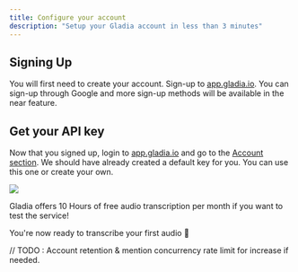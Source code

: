 ```yaml
---
title: Configure your account
description: "Setup your Gladia account in less than 3 minutes"
---
```


## Signing Up

You will first need to create your account. Sign-up to [app.gladia.io](https://app.gladia.io/auth/signup). You can sign-up through Google
and more sign-up methods will be available in the near feature.


## Get your API key

Now that you signed up, login to [app.gladia.io](https://app.gladia.io/account) and go to the [Account section](https://app.gladia.io/account). We should have already
created a default key for you. You can use this one or create your own.

<Frame>
  <img src='/assets/images/account-api-keys.png'/>
</Frame>


<Tip>Gladia offers 10 Hours of free audio transcription per month if you want to test the service!</Tip>


You're now ready to transcribe your first audio 🎉

// TODO : Account retention & mention concurrency rate limit for increase if needed.

